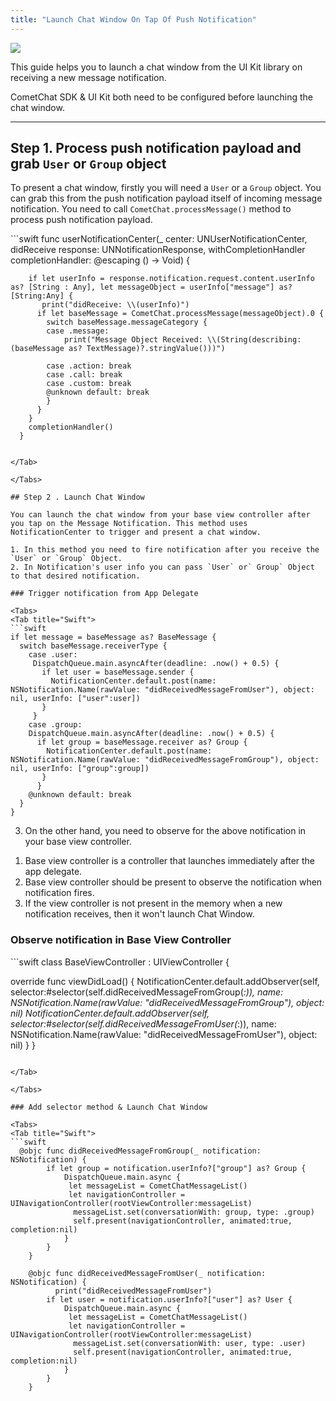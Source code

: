```yaml
---
title: "Launch Chat Window On Tap Of Push Notification"
---
```




<Frame>
  <img src="/images/6dadea7d-1623200476-03f865d337fcaade4b2092abf8721a03.jpg" />
</Frame>

This guide helps you to launch a chat window from the UI Kit library on receiving a new message notification.

<Tip>

CometChat SDK & UI Kit both need to be configured before launching the chat window.

</Tip>

***

## Step 1. Process push notification payload and grab `User` or `Group` object

To present a chat window, firstly you will need a `User` or a `Group` object. You can grab this from the push notification payload itself of incoming message notification. You need to call `CometChat.processMessage()` method to process push notification payload.

<Tabs>
<Tab title="Swift">
```swift
 func userNotificationCenter(_ center: UNUserNotificationCenter,
                    didReceive response: UNNotificationResponse,
                    withCompletionHandler completionHandler: @escaping () -> Void) {
        
        if let userInfo = response.notification.request.content.userInfo as? [String : Any], let messageObject = userInfo["message"] as? [String:Any] {
           print("didReceive: \\(userInfo)")
          if let baseMessage = CometChat.processMessage(messageObject).0 {
            switch baseMessage.messageCategory {
            case .message:
                print("Message Object Received: \\(String(describing: (baseMessage as? TextMessage)?.stringValue()))")
                
            case .action: break
            case .call: break
            case .custom: break
            @unknown default: break
            }
          }
        }
        completionHandler()
      }
```

</Tab>

</Tabs>

## Step 2 . Launch Chat Window

You can launch the chat window from your base view controller after you tap on the Message Notification. This method uses NotificationCenter to trigger and present a chat window.

1. In this method you need to fire notification after you receive the `User` or `Group` Object.
2. In Notification's user info you can pass `User` or` Group` Object to that desired notification.

### Trigger notification from App Delegate

<Tabs>
<Tab title="Swift">
```swift
if let message = baseMessage as? BaseMessage {
  switch baseMessage.receiverType {
    case .user:
     DispatchQueue.main.asyncAfter(deadline: .now() + 0.5) {
       if let user = baseMessage.sender {
         NotificationCenter.default.post(name: NSNotification.Name(rawValue: "didReceivedMessageFromUser"), object: nil, userInfo: ["user":user])
       }
     }
    case .group:
    DispatchQueue.main.asyncAfter(deadline: .now() + 0.5) {
      if let group = baseMessage.receiver as? Group {
        NotificationCenter.default.post(name: NSNotification.Name(rawValue: "didReceivedMessageFromGroup"), object: nil, userInfo: ["group":group])
       }
      }
    @unknown default: break
  }
}
```

</Tab>

</Tabs>

3. On the other hand, you need to observe for the above notification in your base view controller.

<Warning>

1. Base view controller is a controller that launches immediately after the app delegate.
2. Base view controller should be present to observe the notification when notification fires.
3. If the view controller is not present in the memory when a new notification receives, then it won't launch Chat Window.

</Warning>

### Observe notification in Base View Controller

<Tabs>
<Tab title="Swift">
```swift
class BaseViewController : UIViewController {
  
  override func viewDidLoad() {
   NotificationCenter.default.addObserver(self, selector:#selector(self.didReceivedMessageFromGroup(_:)), name: NSNotification.Name(rawValue: "didReceivedMessageFromGroup"), object: nil)
        NotificationCenter.default.addObserver(self, selector:#selector(self.didReceivedMessageFromUser(_:)), name: NSNotification.Name(rawValue: "didReceivedMessageFromUser"), object: nil)
  }
}
```

</Tab>

</Tabs>

### Add selector method & Launch Chat Window

<Tabs>
<Tab title="Swift">
```swift
  @objc func didReceivedMessageFromGroup(_ notification: NSNotification) {
        if let group = notification.userInfo?["group"] as? Group {
            DispatchQueue.main.async {
             let messageList = CometChatMessageList()
             let navigationController = UINavigationController(rootViewController:messageList)
              messageList.set(conversationWith: group, type: .group)
              self.present(navigationController, animated:true, completion:nil)
            }
        }
    }
    
    @objc func didReceivedMessageFromUser(_ notification: NSNotification) {
          print("didReceivedMessageFromUser")
        if let user = notification.userInfo?["user"] as? User {
            DispatchQueue.main.async {
             let messageList = CometChatMessageList()
             let navigationController = UINavigationController(rootViewController:messageList)
              messageList.set(conversationWith: user, type: .user)
              self.present(navigationController, animated:true, completion:nil)
            }
        }
    }
```

</Tab>

</Tabs>
